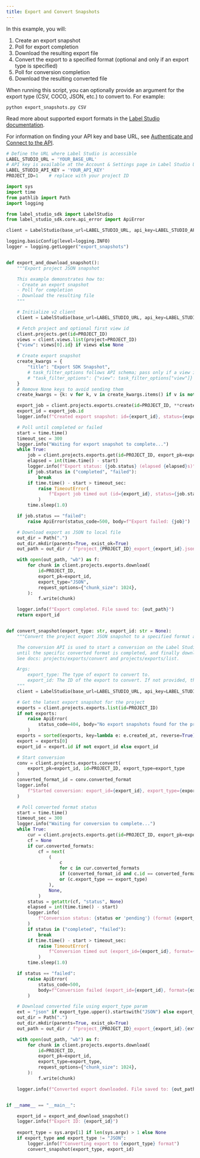 ```yaml
---
title: Export and Convert Snapshots
---
```


In this example, you will: 

1. Create an export snapshot
2. Poll for export completion
3. Download the resulting export file
4. Convert the export to a specified format (optional and only if an export type is specified)
5. Poll for conversion completion
6. Download the resulting converted file

When running this script, you can optionally provide an argument for the export type (CSV, COCO, JSON, etc.) to convert to. For example:

`python export_snapshots.py CSV`

Read more about supported export formats in the [Label Studio documentation](https://labelstud.io/guide/export).

For information on finding your API key and base URL, see [Authenticate and Connect to the API](../../api-reference/introduction/getting-started#authenticate-and-connect-to-the-api).

```py
# Define the URL where Label Studio is accessible
LABEL_STUDIO_URL = 'YOUR_BASE_URL'
# API key is available at the Account & Settings page in Label Studio UI
LABEL_STUDIO_API_KEY = 'YOUR_API_KEY'
PROJECT_ID=1    # replace with your project ID 

import sys
import time
from pathlib import Path
import logging

from label_studio_sdk import LabelStudio
from label_studio_sdk.core.api_error import ApiError

client = LabelStudio(base_url=LABEL_STUDIO_URL, api_key=LABEL_STUDIO_API_KEY)

logging.basicConfig(level=logging.INFO)
logger = logging.getLogger("export_snapshots")


def export_and_download_snapshot():
    """Export project JSON snapshot

    This example demonstrates how to:
    - Create an export snapshot
    - Poll for completion
    - Download the resulting file
    """

    # Initialize v2 client
    client = LabelStudio(base_url=LABEL_STUDIO_URL, api_key=LABEL_STUDIO_API_KEY)

    # Fetch project and optional first view id
    client.projects.get(id=PROJECT_ID)
    views = client.views.list(project=PROJECT_ID)
    {"view": views[0].id} if views else None

    # Create export snapshot
    create_kwargs = {
        "title": "Export SDK Snapshot",
        # task_filter_options follows API schema; pass only if a view is available
        # "task_filter_options": {"view": task_filter_options["view"]} if task_filter_options else None,
    }
    # Remove None keys to avoid sending them
    create_kwargs = {k: v for k, v in create_kwargs.items() if v is not None}

    export_job = client.projects.exports.create(id=PROJECT_ID, **create_kwargs)
    export_id = export_job.id
    logger.info(f"Created export snapshot: id={export_id}, status={export_job.status}")

    # Poll until completed or failed
    start = time.time()
    timeout_sec = 300
    logger.info("Waiting for export snapshot to complete...")
    while True:
        job = client.projects.exports.get(id=PROJECT_ID, export_pk=export_id)
        elapsed = int(time.time() - start)
        logger.info(f"Export status: {job.status} (elapsed {elapsed}s)")
        if job.status in ("completed", "failed"):
            break
        if time.time() - start > timeout_sec:
            raise TimeoutError(
                f"Export job timed out (id={export_id}, status={job.status})"
            )
        time.sleep(1.0)

    if job.status == "failed":
        raise ApiError(status_code=500, body=f"Export failed: {job}")

    # Download export as JSON to local file
    out_dir = Path(".")
    out_dir.mkdir(parents=True, exist_ok=True)
    out_path = out_dir / f"project_{PROJECT_ID}_export_{export_id}.json"

    with open(out_path, "wb") as f:
        for chunk in client.projects.exports.download(
            id=PROJECT_ID,
            export_pk=export_id,
            export_type="JSON",
            request_options={"chunk_size": 1024},
        ):
            f.write(chunk)

    logger.info(f"Export completed. File saved to: {out_path}")
    return export_id


def convert_snapshot(export_type: str, export_id: str = None):
    """Convert the project export JSON snapshot to a specified format and download it.

    The conversion API is used to start a conversion on the Label Studio backend, then we poll export status
    until the specific converted format is completed, and finally download it.
    See docs: projects/exports/convert and projects/exports/list.

    Args:
        export_type: The type of export to convert to.
        export_id: The ID of the export to convert. If not provided, the latest export will be used.
    """
    client = LabelStudio(base_url=LABEL_STUDIO_URL, api_key=LABEL_STUDIO_API_KEY)

    # Get the latest export snapshot for the project
    exports = client.projects.exports.list(id=PROJECT_ID)
    if not exports:
        raise ApiError(
            status_code=404, body="No export snapshots found for the project"
        )
    exports = sorted(exports, key=lambda e: e.created_at, reverse=True)
    export = exports[0]
    export_id = export.id if not export_id else export_id

    # Start conversion
    conv = client.projects.exports.convert(
        export_pk=export_id, id=PROJECT_ID, export_type=export_type
    )
    converted_format_id = conv.converted_format
    logger.info(
        f"Started conversion: export_id={export_id}, export_type={export_type}, converted_format_id={converted_format_id}"
    )

    # Poll converted format status
    start = time.time()
    timeout_sec = 300
    logger.info("Waiting for conversion to complete...")
    while True:
        cur = client.projects.exports.get(id=PROJECT_ID, export_pk=export_id)
        cf = None
        if cur.converted_formats:
            cf = next(
                (
                    c
                    for c in cur.converted_formats
                    if (converted_format_id and c.id == converted_format_id)
                    or (c.export_type == export_type)
                ),
                None,
            )
        status = getattr(cf, "status", None)
        elapsed = int(time.time() - start)
        logger.info(
            f"Conversion status: {status or 'pending'} (format {export_type}, elapsed {elapsed}s)"
        )
        if status in ("completed", "failed"):
            break
        if time.time() - start > timeout_sec:
            raise TimeoutError(
                f"Conversion timed out (export_id={export_id}, format={export_type}, status={status})"
            )
        time.sleep(1.0)

    if status == "failed":
        raise ApiError(
            status_code=500,
            body=f"Conversion failed (export_id={export_id}, format={export_type})",
        )

    # Download converted file using export_type param
    ext = "json" if export_type.upper().startswith("JSON") else export_type.lower()
    out_dir = Path(".")
    out_dir.mkdir(parents=True, exist_ok=True)
    out_path = out_dir / f"project_{PROJECT_ID}_export_{export_id}.{ext}"

    with open(out_path, "wb") as f:
        for chunk in client.projects.exports.download(
            id=PROJECT_ID,
            export_pk=export_id,
            export_type=export_type,
            request_options={"chunk_size": 1024},
        ):
            f.write(chunk)

    logger.info(f"Converted export downloaded. File saved to: {out_path}")


if __name__ == "__main__":

    export_id = export_and_download_snapshot()
    logger.info(f"Export ID: {export_id}")
    
    export_type = sys.argv[1] if len(sys.argv) > 1 else None
    if export_type and export_type != "JSON":
        logger.info(f"Converting export to {export_type} format")
        convert_snapshot(export_type, export_id)
```

